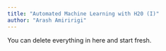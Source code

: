 ```yaml
---
title: "Automated Machine Learning with H20 (I)"
author: "Arash Amiririgi"
---
```


::: callout-note
You can delete everything in here and start fresh.
:::